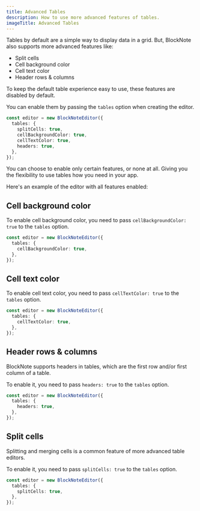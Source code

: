 ```yaml
---
title: Advanced Tables
description: How to use more advanced features of tables.
imageTitle: Advanced Tables
---
```


Tables by default are a simple way to display data in a grid. But, BlockNote also supports more advanced features like:

- Split cells
- Cell background color
- Cell text color
- Header rows & columns

To keep the default table experience easy to use, these features are disabled by default.

You can enable them by passing the `tables` option when creating the editor.

```ts
const editor = new BlockNoteEditor({
  tables: {
    splitCells: true,
    cellBackgroundColor: true,
    cellTextColor: true,
    headers: true,
  },
});
```

You can choose to enable only certain features, or none at all. Giving you the flexibility to use tables how you need in your app.

Here's an example of the editor with all features enabled:

<Example name="ui-components/advanced-tables" />

## Cell background color

To enable cell background color, you need to pass `cellBackgroundColor: true` to the `tables` option.

```ts
const editor = new BlockNoteEditor({
  tables: {
    cellBackgroundColor: true,
  },
});
```

## Cell text color

To enable cell text color, you need to pass `cellTextColor: true` to the `tables` option.

```ts
const editor = new BlockNoteEditor({
  tables: {
    cellTextColor: true,
  },
});
```


## Header rows & columns

BlockNote supports headers in tables, which are the first row and/or first column of a table.

To enable it, you need to pass `headers: true` to the `tables` option.

```ts
const editor = new BlockNoteEditor({
  tables: {
    headers: true,
  },
});
```

## Split cells

Splitting and merging cells is a common feature of more advanced table editors.

To enable it, you need to pass `splitCells: true` to the `tables` option.

```ts
const editor = new BlockNoteEditor({
  tables: {
    splitCells: true,
  },
});
```



